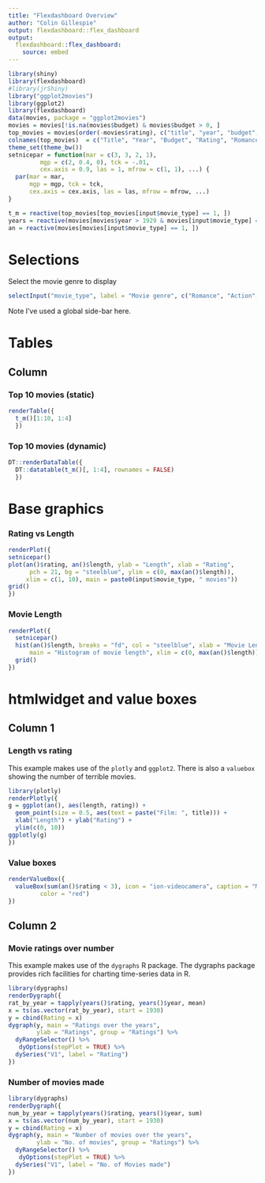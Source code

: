 ```yaml
---
title: "Flexdashboard Overview"
author: "Colin Gillespie"
output: flexdashboard::flex_dashboard
output: 
  flexdashboard::flex_dashboard:
    source: embed
---
```


```r
library(shiny)
library(flexdashboard)
#library(jrShiny)
library("ggplot2movies")
library(ggplot2)
library(flexdashboard)
data(movies, package = "ggplot2movies")
movies = movies[!is.na(movies$budget) & movies$budget > 0, ]
top_movies = movies[order(-movies$rating), c("title", "year", "budget", "rating", "Romance", "Action", "Animation"), ]
colnames(top_movies)  = c("Title", "Year", "Budget", "Rating", "Romance", "Action", "Animation")
theme_set(theme_bw())
setnicepar = function(mar = c(3, 3, 2, 1), 
         mgp = c(2, 0.4, 0), tck = -.01,
         cex.axis = 0.9, las = 1, mfrow = c(1, 1), ...) {
  par(mar = mar, 
      mgp = mgp, tck = tck,
      cex.axis = cex.axis, las = las, mfrow = mfrow, ...)
}

t_m = reactive(top_movies[top_movies[input$movie_type] == 1, ])
years = reactive(movies[movies$year > 1929 & movies[input$movie_type] == 1, ])
an = reactive(movies[movies[input$movie_type] == 1, ])
```


Selections {.sidebar}
===============================


Select the movie genre to display

```r
selectInput("movie_type", label = "Movie genre", c("Romance", "Action", "Animation"))
```

Note I've used a global side-bar here.

Tables
===================================== 

Column {.tabset .tabset-fade}
-------------------------------------
### Top 10 movies (static)

```r
renderTable({
  t_m()[1:10, 1:4]
  })
```

### Top 10 movies (dynamic)

```r
DT::renderDataTable({
  DT::datatable(t_m()[, 1:4], rownames = FALSE)
  })
```


Base graphics 
===================================== 

### Rating vs Length

```r
renderPlot({
setnicepar()
plot(an()$rating, an()$length, ylab = "Length", xlab = "Rating", 
      pch = 21, bg = "steelblue", ylim = c(0, max(an()$length)), 
     xlim = c(1, 10), main = paste0(input$movie_type, " movies"))
grid()
})
```

### Movie Length

```r
renderPlot({
  setnicepar()
  hist(an()$length, breaks = "fd", col = "steelblue", xlab = "Movie Length", 
      main = "Histogram of movie length", xlim = c(0, max(an()$length)))
  grid()
})
```

htmlwidget and value boxes
===================================== 

Column 1 {data-width=200}
------------------------------------
### Length vs rating

This example makes use of the `plotly` and `ggplot2`. There is also a `valuebox` showing the number
of terrible movies.

```r
library(plotly)
renderPlotly({
g = ggplot(an(), aes(length, rating)) + 
  geom_point(size = 0.5, aes(text = paste("Film: ", title))) + 
  xlab("Length") + ylab("Rating") + 
  ylim(c(0, 10)) 
ggplotly(g)
})
```

### Value boxes

```r
renderValueBox({
  valueBox(sum(an()$rating < 3), icon = "ion-videocamera", caption = "Movies Rated less than 3", 
         color = "red")
})
```

Column 2 {data-width=300}
-------------------------------------

### Movie ratings over number

This example makes use of the `dygraphs` R package. The dygraphs
package provides rich facilities for charting time-series data 
in R. 

```r
library(dygraphs)
renderDygraph({
rat_by_year = tapply(years()$rating, years()$year, mean)
x = ts(as.vector(rat_by_year), start = 1930)
y = cbind(Rating = x)
dygraph(y, main = "Ratings over the years", 
        ylab = "Ratings", group = "Ratings") %>% 
  dyRangeSelector() %>%
   dyOptions(stepPlot = TRUE) %>%
  dySeries("V1", label = "Rating")
})
```

### Number of movies made

```r
library(dygraphs)
renderDygraph({
num_by_year = tapply(years()$rating, years()$year, sum)
x = ts(as.vector(num_by_year), start = 1930)
y = cbind(Rating = x)
dygraph(y, main = "Number of movies over the years", 
        ylab = "No. of movies", group = "Ratings") %>% 
  dyRangeSelector() %>%
   dyOptions(stepPlot = TRUE) %>%
  dySeries("V1", label = "No. of Movies made")
})
```





